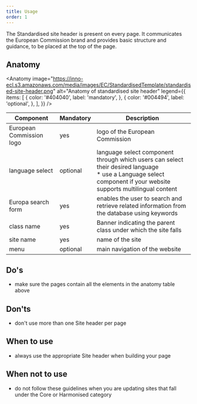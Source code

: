 ```yaml
---
title: Usage
order: 1
---
```



<Paragraph size="lead">
  The Standardised site header is present on every page. It communicates the
  European Commission brand and provides basic structure and guidance, to be
  placed at the top of the page.
</Paragraph>

## Anatomy

<Anatomy
  image="https://inno-ecl.s3.amazonaws.com/media/images/EC/StandardisedTemplate/standardised-site-header.png"
  alt="Anatomy of standardised site header"
  legend={{
    items: [
      {
        color: '#404040',
        label: 'mandatory',
      },
      {
        color: '#004494',
        label: 'optional',
      },
    ],
  }}
/>

| Component                                                                               | Mandatory | Description                                                                                                                                                           |
| --------------------------------------------------------------------------------------- | --------- | --------------------------------------------------------------------------------------------------------------------------------------------------------------------- |
| European Commission logo                                                                | yes       | logo of the European Commission                                                                                                                                       |
| language select                                                                         | optional  | language select component through which users can select their desired language<br />\* use a Language select component if your website supports multilingual content |
| <Link to="/ec/components/forms/search-form/usage/" standalone>Europa search form</Link> | yes       | enables the user to search and retrieve related information from the database using keywords                                                                          |
| class name                                                                              | yes       | Banner indicating the parent class under which the site falls                                                                                                         |
| site name                                                                               | yes       | name of the site                                                                                                                                                      |
| <Link to="/ec/components/navigation/menu/usage/" standalone>menu</Link>                 | optional  | main navigation of the website                                                                                                                                        |

## Do's

- make sure the pages contain all the elements in the anatomy table above

## Don'ts

- don't use more than one Site header per page

## When to use

- always use the appropriate Site header when building your page

## When not to use

- do not follow these guidelines when you are updating sites that fall under the <Link to="/ec/core-template/">Core</Link> or <Link to="/ec/harmonised-templates/group1/">Harmonised</Link> category
